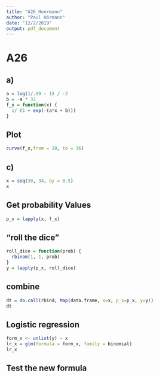```yaml
---
title: "A26_Hoermann"
author: "Paul Hörmann"
date: "12/2/2019"
output: pdf_document
---
```

# A26
## a)
```r
a = log(1/.99 - 1) / -2
b = -a * 32
f_x = function(x) {
  1/ (1 + exp(-(a*x + b)))
}
```
## Plot
```r
curve(f_x,from = 28, to = 36)
```
## c)
```r
x = seq(30, 34, by = 0.5)
x
```
## Get probability Values
```r
p_x = lapply(x, f_x)
```
## "roll the dice"
```r
roll_dice = function(prob) {
  rbinom(1, 1, prob)
}
y = lapply(p_x, roll_dice)
```
## combine
```r
dt = do.call(rbind, Map(data.frame, x=x, p_x=p_x, y=y))
dt
```
## Logistic regression
```r
form_x <- unlist(y) ~ x
lr_x = glm(formula = form_x, family = binomial)
lr_x
```
## Test the new formula
```r

```

